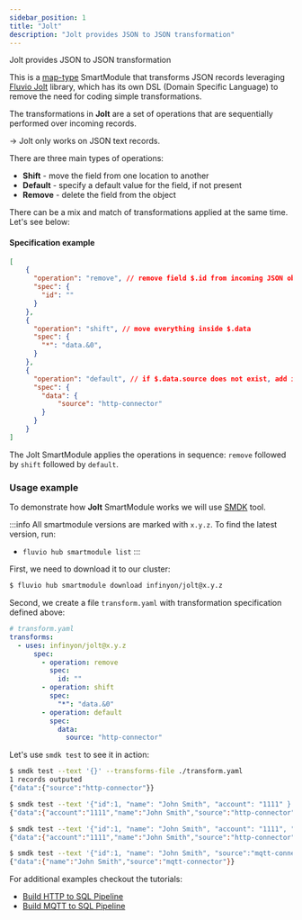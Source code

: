 ```yaml
---
sidebar_position: 1
title: "Jolt"
description: "Jolt provides JSON to JSON transformation"
---
```


Jolt provides JSON to JSON transformation

This is a [map-type] SmartModule that transforms JSON records leveraging [Fluvio Jolt] library, which has its own DSL (Domain Specific Language) to remove the need for coding simple transformations.

The transformations in **Jolt** are a set of operations that are sequentially performed over incoming records.

-> Jolt only works on JSON text records.

There are three main types of operations:
* **Shift** - move the field from one location to another
* **Default** - specify a default value for the field, if not present
* **Remove** - delete the field from the object

There can be a mix and match of transformations applied at the same time. Let's see below:

#### Specification example

```json
[
    {
      "operation": "remove", // remove field $.id from incoming JSON object
      "spec": {
        "id": ""
      }
    },
    {
      "operation": "shift", // move everything inside $.data
      "spec": {
        "*": "data.&0",
      }
    },
    {
      "operation": "default", // if $.data.source does not exist, add it with value "http-connector"
      "spec": {
        "data": {
            "source": "http-connector"
        }
      }
    }
]
```

The Jolt SmartModule applies the operations in sequence: `remove` followed by `shift` followed by `default`.

### Usage example
To demonstrate how **Jolt** SmartModule works we will use [SMDK] tool. 

:::info
All smartmodule versions are marked with `x.y.z`. To find the latest version, run:
*  `fluvio hub smartmodule list`
:::

First, we need to download it to our cluster:

```bash copy="fl"
$ fluvio hub smartmodule download infinyon/jolt@x.y.z
```

Second, we create a file `transform.yaml` with transformation specification defined above:

```yaml
# transform.yaml
transforms:
  - uses: infinyon/jolt@x.y.z
      spec:
        - operation: remove
          spec:
            id: ""
        - operation: shift
          spec:
            "*": "data.&0"
        - operation: default
          spec:
            data:
              source: "http-connector"
```

Let's use `smdk test` to see it in action:


```bash copy="fl"
$ smdk test --text '{}' --transforms-file ./transform.yaml
1 records outputed
{"data":{"source":"http-connector"}}
```

```bash copy="fl"
$ smdk test --text '{"id":1, "name": "John Smith", "account": "1111" }' --transforms-file ./transform.yaml
{"data":{"account":"1111","name":"John Smith","source":"http-connector"}}
```

```bash copy="fl"
$ smdk test --text '{"id":1, "name": "John Smith", "account": "1111", "type": "custom" }' --transforms-file ./transform.yaml
{"data":{"account":"1111","name":"John Smith","source":"http-connector","type":"custom"}}
```

```bash copy="fl"
$ smdk test --text '{"id":1, "name": "John Smith", "source":"mqtt-connector" }' --transforms-file ./transform.yaml
{"data":{"name":"John Smith","source":"mqtt-connector"}}
```


For additional examples checkout the tutorials:
* [Build HTTP to SQL Pipeline]
* [Build MQTT to SQL Pipeline]


[Fluvio Jolt]: https://github.com/infinyon/fluvio-jolt
[map-type]: /docs/latest/connectors/smartmodules/operators/map
[Build HTTP to SQL Pipeline]: /docs/latest/fluvio/tutorials/http-to-sql
[Build MQTT to SQL Pipeline]: /docs/latest/fluvio/tutorials/mqtt-to-sql
[SMDK]: smartmodules/smdk.mdx